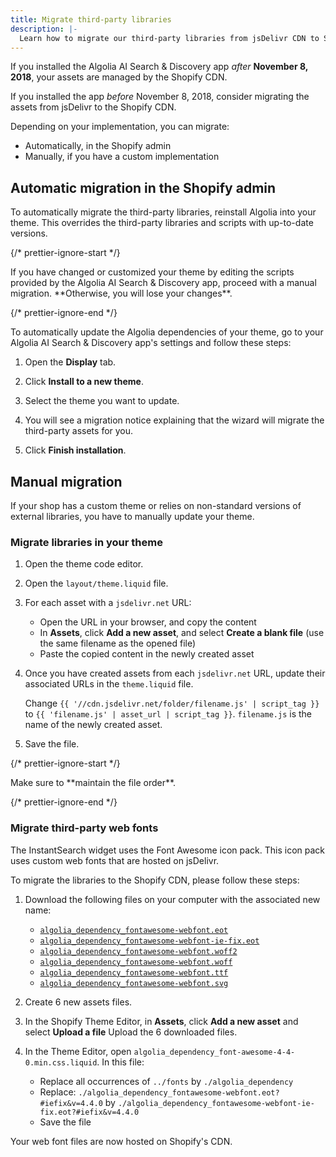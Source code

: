 ```yaml
---
title: Migrate third-party libraries
description: |-
  Learn how to migrate our third-party libraries from jsDelivr CDN to Shopify Assets Management.
---
```


If you installed the Algolia AI Search & Discovery app _after_ **November 8, 2018**, your assets are managed by the Shopify CDN.

If you installed the app _before_ November 8, 2018, consider migrating the assets from jsDelivr to the Shopify CDN.

Depending on your implementation, you can migrate:

- Automatically, in the Shopify admin
- Manually, if you have a custom implementation

## Automatic migration in the Shopify admin

To automatically migrate the third-party libraries, reinstall Algolia into your theme.
This overrides the third-party libraries and scripts with up-to-date versions.

{/* prettier-ignore-start */}

<Warning>
  If you have changed or customized your theme by editing the scripts provided by the Algolia AI Search & Discovery app,
  proceed with a manual migration. **Otherwise, you will lose your changes**.
</Warning>

{/* prettier-ignore-end */}

To automatically update the Algolia dependencies of your theme, go to your Algolia AI Search & Discovery app's settings and follow these steps:

1. Open the **Display** tab.

1. Click **Install to a new theme**.

1. Select the theme you want to update.

1. You will see a migration notice explaining that the wizard will migrate the third-party assets for you.

1. Click **Finish installation**.

## Manual migration

If your shop has a custom theme or relies on non-standard versions of external libraries, you have to manually update your theme.

### Migrate libraries in your theme

1. Open the theme code editor.

1. Open the `layout/theme.liquid` file.

1. For each asset with a `jsdelivr.net` URL:

   - Open the URL in your browser, and copy the content
   - In **Assets**, click **Add a new asset**, and select **Create a blank file** (use the same filename as the opened file)
   - Paste the copied content in the newly created asset

1. Once you have created assets from each `jsdelivr.net` URL, update their associated URLs in the `theme.liquid` file.

   Change `{{ '//cdn.jsdelivr.net/folder/filename.js' | script_tag }}` to `{{ 'filename.js' | asset_url | script_tag }}`.
   `filename.js` is the name of the newly created asset.

1. Save the file.

{/* prettier-ignore-start */}

<Warning>
  Make sure to **maintain the file order**.
</Warning>

{/* prettier-ignore-end */}

### Migrate third-party web fonts

The InstantSearch widget uses the Font Awesome icon pack.
This icon pack uses custom web fonts that are hosted on jsDelivr.

To migrate the libraries to the Shopify CDN, please follow these steps:

1. Download the following files on your computer with the associated new name:
   - [`algolia_dependency_fontawesome-webfont.eot`](https://cdn.jsdelivr.net/fontawesome/4.4.0/fonts/fontawesome-webfont.eot?v=4.4.0)
   - [`algolia_dependency_fontawesome-webfont-ie-fix.eot`](https://cdn.jsdelivr.net/fontawesome/4.4.0/fonts/fontawesome-webfont.eot?#iefix\&v=4.4.0)
   - [`algolia_dependency_fontawesome-webfont.woff2`](https://cdn.jsdelivr.net/fontawesome/4.4.0/fonts/fontawesome-webfont.woff2?v=4.4.0)
   - [`algolia_dependency_fontawesome-webfont.woff`](https://cdn.jsdelivr.net/fontawesome/4.4.0/fonts/fontawesome-webfont.woff?v=4.4.0)
   - [`algolia_dependency_fontawesome-webfont.ttf`](https://cdn.jsdelivr.net/fontawesome/4.4.0/fonts/fontawesome-webfont.ttf?v=4.4.0)
   - [`algolia_dependency_fontawesome-webfont.svg`](https://cdn.jsdelivr.net/fontawesome/4.4.0/fonts/fontawesome-webfont.svg?v=4.4.0#fontawesomeregular)

1. Create 6 new assets files.

1. In the Shopify Theme Editor, in **Assets**, click **Add a new asset** and select **Upload a file**
   Upload the 6 downloaded files.

1. In the Theme Editor, open `algolia_dependency_font-awesome-4-4-0.min.css.liquid`.
   In this file:

   - Replace all occurrences of `../fonts` by `./algolia_dependency`
   - Replace:
     `./algolia_dependency_fontawesome-webfont.eot?#iefix&v=4.4.0`
     by
     `./algolia_dependency_fontawesome-webfont-ie-fix.eot?#iefix&v=4.4.0`
   - Save the file

Your web font files are now hosted on Shopify's CDN.
